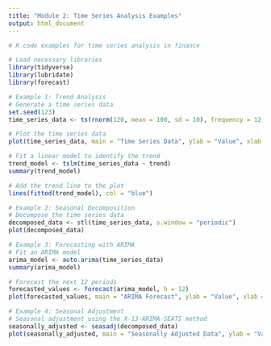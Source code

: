 ```yaml
---
title: "Module 2: Time Series Analysis Examples"
output: html_document
---
```


```r
# R code examples for time series analysis in finance

# Load necessary libraries
library(tidyverse)
library(lubridate)
library(forecast)

# Example 1: Trend Analysis
# Generate a time series data
set.seed(123)
time_series_data <- ts(rnorm(120, mean = 100, sd = 10), frequency = 12, start = c(2010, 1))

# Plot the time series data
plot(time_series_data, main = "Time Series Data", ylab = "Value", xlab = "Time")

# Fit a linear model to identify the trend
trend_model <- tslm(time_series_data ~ trend)
summary(trend_model)

# Add the trend line to the plot
lines(fitted(trend_model), col = "blue")

# Example 2: Seasonal Decomposition
# Decompose the time series data
decomposed_data <- stl(time_series_data, s.window = "periodic")
plot(decomposed_data)

# Example 3: Forecasting with ARIMA
# Fit an ARIMA model
arima_model <- auto.arima(time_series_data)
summary(arima_model)

# Forecast the next 12 periods
forecasted_values <- forecast(arima_model, h = 12)
plot(forecasted_values, main = "ARIMA Forecast", ylab = "Value", xlab = "Time")

# Example 4: Seasonal Adjustment
# Seasonal adjustment using the X-13-ARIMA-SEATS method
seasonally_adjusted <- seasadj(decomposed_data)
plot(seasonally_adjusted, main = "Seasonally Adjusted Data", ylab = "Value", xlab = "Time")
```
